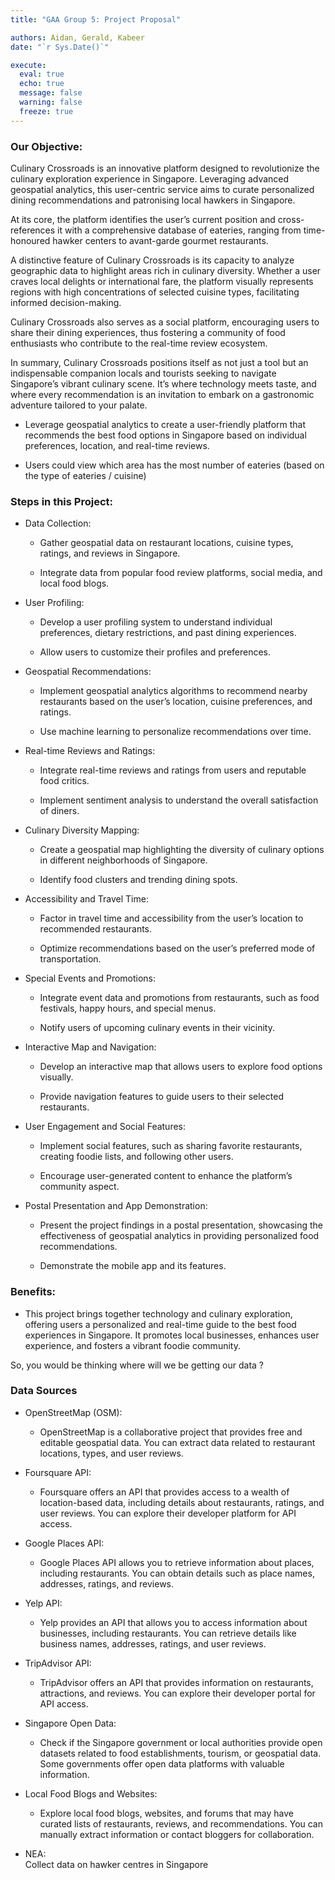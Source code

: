 ```yaml
---
title: "GAA Group 5: Project Proposal"

authors: Aidan, Gerald, Kabeer
date: "`r Sys.Date()`"

execute: 
  eval: true
  echo: true
  message: false
  warning: false
  freeze: true
---
```


### Our Objective:

Culinary Crossroads is an innovative platform designed to revolutionize the culinary exploration experience in Singapore. Leveraging advanced geospatial analytics, this user-centric service aims to curate personalized dining recommendations and patronising local hawkers in Singapore.

At its core, the platform identifies the user's current position and cross-references it with a comprehensive database of eateries, ranging from time-honoured hawker centers to avant-garde gourmet restaurants.

A distinctive feature of Culinary Crossroads is its capacity to analyze geographic data to highlight areas rich in culinary diversity. Whether a user craves local delights or international fare, the platform visually represents regions with high concentrations of selected cuisine types, facilitating informed decision-making.

Culinary Crossroads also serves as a social platform, encouraging users to share their dining experiences, thus fostering a community of food enthusiasts who contribute to the real-time review ecosystem.

In summary, Culinary Crossroads positions itself as not just a tool but an indispensable companion locals and tourists seeking to navigate Singapore's vibrant culinary scene. It's where technology meets taste, and where every recommendation is an invitation to embark on a gastronomic adventure tailored to your palate.

-   Leverage geospatial analytics to create a user-friendly platform that recommends the best food options in Singapore based on individual preferences, location, and real-time reviews.

-   Users could view which area has the most number of eateries (based on the type of eateries / cuisine)

### Steps in this Project:

-   Data Collection:

    -   Gather geospatial data on restaurant locations, cuisine types, ratings, and reviews in Singapore.

    -   Integrate data from popular food review platforms, social media, and local food blogs.

-   User Profiling:

    -   Develop a user profiling system to understand individual preferences, dietary restrictions, and past dining experiences.

    -   Allow users to customize their profiles and preferences.

-   Geospatial Recommendations:

    -   Implement geospatial analytics algorithms to recommend nearby restaurants based on the user's location, cuisine preferences, and ratings.

    -   Use machine learning to personalize recommendations over time.

-   Real-time Reviews and Ratings:

    -   Integrate real-time reviews and ratings from users and reputable food critics.

    -   Implement sentiment analysis to understand the overall satisfaction of diners.

-   Culinary Diversity Mapping:

    -   Create a geospatial map highlighting the diversity of culinary options in different neighborhoods of Singapore.

    -   Identify food clusters and trending dining spots.

-   Accessibility and Travel Time:

    -   Factor in travel time and accessibility from the user's location to recommended restaurants.

    -   Optimize recommendations based on the user's preferred mode of transportation.

-   Special Events and Promotions:

    -   Integrate event data and promotions from restaurants, such as food festivals, happy hours, and special menus.

    -   Notify users of upcoming culinary events in their vicinity.

-   Interactive Map and Navigation:

    -   Develop an interactive map that allows users to explore food options visually.

    -   Provide navigation features to guide users to their selected restaurants.

-   User Engagement and Social Features:

    -   Implement social features, such as sharing favorite restaurants, creating foodie lists, and following other users.

    -   Encourage user-generated content to enhance the platform's community aspect.

-   Postal Presentation and App Demonstration:

    -   Present the project findings in a postal presentation, showcasing the effectiveness of geospatial analytics in providing personalized food recommendations.

    -   Demonstrate the mobile app and its features.

### Benefits:

-   This project brings together technology and culinary exploration, offering users a personalized and real-time guide to the best food experiences in Singapore. It promotes local businesses, enhances user experience, and fosters a vibrant foodie community.

So, you would be thinking where will we be getting our data ?

### Data Sources

-   OpenStreetMap (OSM):

    -   OpenStreetMap is a collaborative project that provides free and editable geospatial data. You can extract data related to restaurant locations, types, and user reviews.

-   Foursquare API:

    -   Foursquare offers an API that provides access to a wealth of location-based data, including details about restaurants, ratings, and user reviews. You can explore their developer platform for API access.

-   Google Places API:

    -   Google Places API allows you to retrieve information about places, including restaurants. You can obtain details such as place names, addresses, ratings, and reviews.

-   Yelp API:

    -   Yelp provides an API that allows you to access information about businesses, including restaurants. You can retrieve details like business names, addresses, ratings, and user reviews.

-   TripAdvisor API:

    -   TripAdvisor offers an API that provides information on restaurants, attractions, and reviews. You can explore their developer portal for API access.

-   Singapore Open Data:

    -   Check if the Singapore government or local authorities provide open datasets related to food establishments, tourism, or geospatial data. Some governments offer open data platforms with valuable information.

-   Local Food Blogs and Websites:

    -   Explore local food blogs, websites, and forums that may have curated lists of restaurants, reviews, and recommendations. You can manually extract information or contact bloggers for collaboration.

-   NEA:\
    Collect data on hawker centres in Singapore
